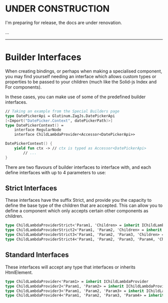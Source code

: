 # UNDER CONSTRUCTION

I'm preparing for release, the docs are under renovation.

...

---

# Builder Interfaces

When creating bindings, or perhaps when making a specialised component, you may find yourself
needing an interface which allows custom types or properties to be passed to your children (much like
the Solid-js Index and For components).

In these cases, you can make use of some of the predefined builder interfaces.

```fsharp
// Taking an example from the Special Builders page
type DatePickerApi = Glutinum.ZagJs.DatePickerApi
[<Import("DatePicker.Context", datePickerPath)>]
type DatePickerContext() =
    interface RegularNode
    interface ChildLambdaProvider<Accessor<DatePickerApi>>
```

```fsharp title="Example Usage"
DatePickerContext() {
    yield fun ctx -> // ctx is typed as Accessor<DatePickerApi>
        // ...
}
```

There are two flavours of builder interfaces to interface with, and each define interfaces
with up to 4 parameters to use:

## Strict Interfaces

These interfaces have the suffix Strict, and provide you the capacity to define the
base type of the children that are accepted. This can allow you to define a component which
only accepts certain other components as children.

```fsharp
type ChildLambdaProviderStrict<'Param1, 'Children> = inherit IChildLambdaProvider
type ChildLambdaProviderStrict2<'Param1, 'Param2, 'Children> = inherit IChildLambdaProvider
type ChildLambdaProviderStrict3<'Param1, 'Param2, 'Param3, 'Children> = inherit IChildLambdaProvider
type ChildLambdaProviderStrict4<'Param1, 'Param2, 'Param3, 'Param4, 'Children> = inherit IChildLambdaProvider
```

## Standard Interfaces

These interfaces will accept any type that interfaces or inherits HtmlElement.

```fsharp
type ChildLambdaProvider<'Param1> = inherit IChildLambdaProvider
type ChildLambdaProvider2<'Param1, 'Param2> = inherit IChildLambdaProvider
type ChildLambdaProvider3<'Param1, 'Param2, 'Param3> = inherit IChildLambdaProvider
type ChildLambdaProvider4<'Param1, 'Param2, 'Param3, 'Param4> = inherit IChildLambdaProvider
```
